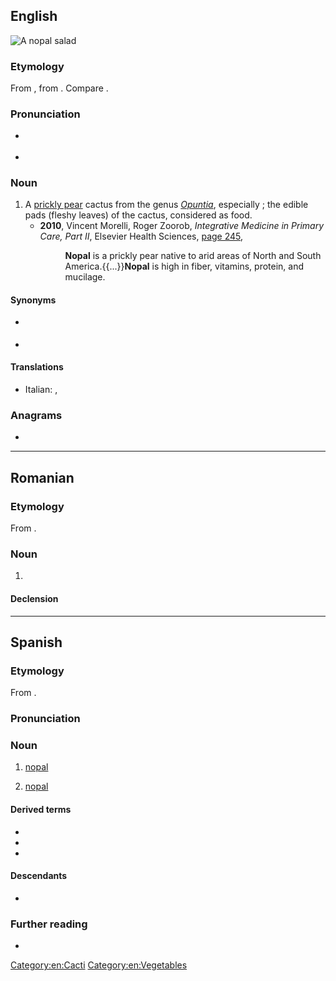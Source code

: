 ==English==
[[File:Nopalsalad.jpg|right|thumb|A '''nopal''' salad]]
{{wikipedia}}

===Etymology===
From {{bor|en|es|nopal}}, from {{der|en|nci|nohpalli||''Opuntia'' cactus}}. Compare {{m|en|nopales}}.

===Pronunciation===
* {{a|GA}} {{IPA|en|/noʊˈpɑl/}}
* {{a|UK}} {{IPA|en|/ˈnəʊpəl/}}

===Noun===
{{en-noun|s|nopal}}

# A [[prickly pear]] cactus from the genus ''[[Opuntia]]'', especially {{taxlink|Opuntia cochinellifera|species}}; the edible pads (fleshy leaves) of the cactus, considered as food.
#* '''2010''', Vincent Morelli, Roger Zoorob, ''Integrative Medicine in Primary Care, Part II'', Elsevier Health Sciences, [https://books.google.com.au/books?id=G5wTj8LYEacC&pg=PA245&dq=%22nopal%22%7C%22nopals%22&hl=en&sa=X&ved=2ahUKEwiU6peJ9c7qAhWDxDgGHV7gAysQ6AEwFnoECFYQAg#v=onepage&q=%22nopal%22%7C%22nopals%22&f=false page 245],
#*: '''Nopal''' is a prickly pear native to arid areas of North and South America.{{...}}'''Nopal''' is high in fiber, vitamins, protein, and mucilage.

====Synonyms====
* {{sense|cactus of genus ''Opuntia''}} {{l|en|prickly pear}}
* {{sense|edible pads of the cactus}} {{l|en|nopales}}

====Translations====
{{trans-top|cactus of genus ''Opuntia''}}
* Italian: {{t|it|nopal|m}}, {{t|it|nopale|m}}
{{trans-mid}}
{{trans-bottom}}

===Anagrams===
* {{anagrams|en|a=alnop|Plano|Polan|onlap|plano-}}

[[Category:en:Cacti]]
[[Category:en:Vegetables]]

----

==Romanian==

===Etymology===
From {{bor|ro|fr|nopal}}.

===Noun===
{{ro-noun|m|-}}

# {{l|en|nopal}}

====Declension====
{{ro-noun-m|n=sg}}

----

==Spanish==
{{wikipedia|lang=es}}

===Etymology===
From {{bor|es|nci|nohpalli}}.

===Pronunciation===
{{es-IPA}}

===Noun===
{{es-noun|m}}

# [[#English|nopal]] {{gloss|plant}}
#: {{syn|es|chumbera|higuera chumba|higuera de Indias|higuera de pala|higuera de tuna}}
# [[#English|nopal]] {{gloss|vegetable, nopal plant pads}}
#: {{syn|es|tuna|nopalitos}}

====Derived terms====
* {{l|es|nopaleda}}
* {{l|es|nopalera}}
* {{l|es|nopalito}}

====Descendants====
* {{desc|en|nopal}}

===Further reading===
* {{R:DRAE}}

{{C|es|Cacti|Plants|Vegetables}}